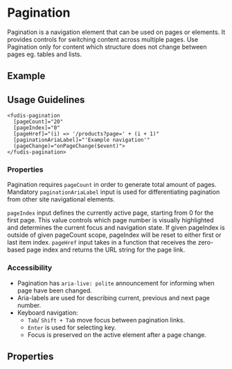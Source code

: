 
<Meta title="Components/Pagination" />

# Pagination

Pagination is a navigation element that can be used on pages or elements. It provides controls for switching content across multiple pages.
Use Pagination only for content which structure does not change between pages eg. tables and lists.

## Example

<Canvas of={PaginationStories.Example} />

## Usage Guidelines

```
<fudis-pagination
  [pageCount]="20"
  [pageIndex]="0"
  [pageHref]="(i) => '/products?page=' + (i + 1)"
  [paginationAriaLabel]="'Example navigation'"
  (pageChange)="onPageChange($event)">
</fudis-pagination>

```

### Properties

Pagination requires `pageCount` in order to generate total amount of pages. Mandatory
`paginationAriaLabel` input is used for differentiating pagination from other site navigational elements.

`pageIndex` input defines the currently active page, starting from 0 for the first page. This value controls which page number is visually highlighted and determines the current focus and navigation state.
If given pageIndex is outside of given pageCount scope, pageIndex will be reset to either first or last item index.
`pageHref` input takes in a function that receives the zero-based page index and returns the URL string for the page link.

### Accessibility

- Pagination has `aria-live: polite` announcement for informing when page have been changed.
- Aria-labels are used for describing current, previous and next page number.
- Keyboard navigation:
  - `Tab`/ `Shift + Tab` move focus between pagination links.
  - `Enter` is used for selecting key.
  - Focus is preserved on the active element after a page change.

## Properties

<ArgTypes of={PaginationComponent} exclude={paginationArgsTableExclude} />
